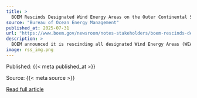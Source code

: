 ```yaml
---
title: >
  BOEM Rescinds Designated Wind Energy Areas on the Outer Continental Shelf
source: "Bureau of Ocean Energy Management"
published_at: 2025-07-31
url: "https://www.boem.gov/newsroom/notes-stakeholders/boem-rescinds-designated-wind-energy-areas-outer-continental-shelf"
description: >
  BOEM announced it is rescinding all designated Wind Energy Areas (WEAs) on the U.S. Outer Continental Shelf (OCS). This action is being taken in accordance with Secretary’s Order (SO) 3437
image: rss_img.png
---
```



  Published: {{< meta published_at >}}
  

  Source: {{< meta source >}}
  

  [Read full article]({{< meta url >}}){target='blank'}
  

